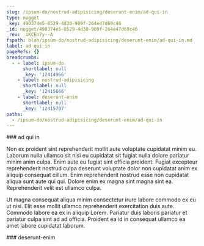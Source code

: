 ```yaml
---
slug: /ipsum-do/nostrud-adipisicing/deserunt-enim/ad-qui-in
type: nugget
_key: 490374e5-8529-4d30-909f-264e47d69c46
_id: nugget/490374e5-8529-4d30-909f-264e47d69c46
_rev: _iKCEn7y--A
fspath: blah/ipsum-do/nostrud-adipisicing/deserunt-enim/ad-qui-in.md
label: ad qui in
pageRefs: {}
breadcrumbs:
  - - label: ipsum-do
      shortlabel: null
      _key: '12414966'
    - label: nostrud-adipisicing
      shortlabel: null
      _key: '12415666'
    - label: deserunt-enim
      shortlabel: null
      _key: '12415707'
paths:
  - /ipsum-do/nostrud-adipisicing/deserunt-enim/ad-qui-in
---
```


<NuggetArea>
<Nugget slug="/ipsum-do/nostrud-adipisicing/deserunt-enim/ad-qui-in" type="nugget" _key="490374e5-8529-4d30-909f-264e47d69c46" _id="nugget/490374e5-8529-4d30-909f-264e47d69c46" _rev="_iKCEn7y--A" fspath="blah/ipsum-do/nostrud-adipisicing/deserunt-enim/ad-qui-in.md" label="ad qui in" paths="/ipsum-do/nostrud-adipisicing/deserunt-enim/ad-qui-in">
<NuggetBody>
### ad qui in

Non ex proident sint reprehenderit mollit aute voluptate cupidatat minim eu. Laborum nulla ullamco sit nisi eu cupidatat sit fugiat nulla dolore pariatur minim anim culpa. Enim aute eu fugiat sint officia proident. Fugiat excepteur reprehenderit nostrud culpa deserunt voluptate dolor non cupidatat anim ex aliquip consequat cillum. Enim reprehenderit nostrud esse non cupidatat aliqua sunt aute qui qui. Dolore enim ex magna sint magna sint ea. Reprehenderit velit est ullamco culpa.

Ut magna consequat aliqua minim consectetur irure labore commodo ex eu ut nisi. Elit esse mollit ullamco reprehenderit exercitation duis aute. Commodo labore ea ex in aliquip Lorem. Pariatur duis laboris pariatur et pariatur culpa sint ad ad officia. Proident ea id in consequat ullamco ea amet labore cupidatat laborum.

</NuggetBody>
<Breadcrumbs>
<Crumbs>
<Crumb _key="12414966" label="ipsum-do" /><Crumb _key="12415666" label="nostrud-adipisicing" /><Crumb _key="12415707" label="deserunt-enim" />
</Crumbs>
</Breadcrumbs>
</Nugget>

<NuggetsInbound>
</NuggetsInbound>
<NuggetsOutbound>
</NuggetsOutbound>
</NuggetArea>
<PassagesInbound>
<Passage direction="inbound" type="passage" _key="12415707" _id="passage/12415707" _rev="_iKCEn7y--_" label="deserunt-enim" passage="deserunt-enim" fspath="blah/ipsum-do/nostrud-adipisicing/deserunt-enim" paths="/ipsum-do/nostrud-adipisicing/deserunt-enim" slug="/ipsum-do/nostrud-adipisicing/deserunt-enim">
<NuggetBody>
### deserunt-enim

</NuggetBody>
<Breadcrumbs>
<Crumbs>
<Crumb _key="12414966" label="ipsum-do" /><Crumb _key="12415666" label="nostrud-adipisicing" />
</Crumbs>
</Breadcrumbs>
</Passage>

</PassagesInbound>
<PassagesOutbound>
</PassagesOutbound>